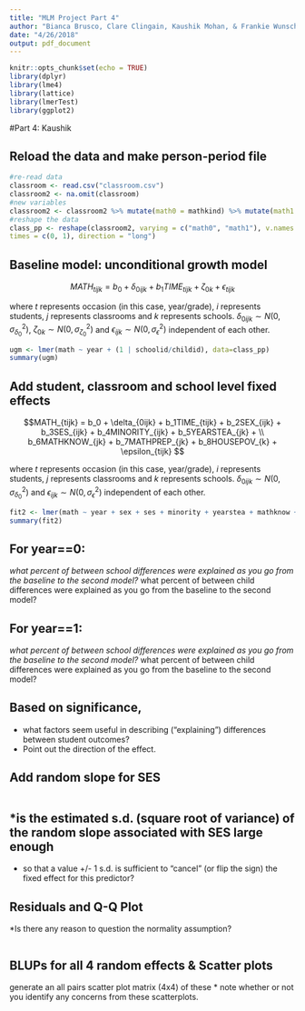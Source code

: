 ```yaml
---
title: "MLM Project Part 4"
author: "Bianca Brusco, Clare Clingain, Kaushik Mohan, & Frankie Wunschel"
date: "4/26/2018"
output: pdf_document
---
```


```r
knitr::opts_chunk$set(echo = TRUE)
library(dplyr)
library(lme4)
library(lattice)
library(lmerTest)
library(ggplot2)
```

#Part 4: Kaushik

## Reload the data and make person-period file

```r
#re-read data
classroom <- read.csv("classroom.csv")
classroom2 <- na.omit(classroom)
#new variables
classroom2 <- classroom2 %>% mutate(math0 = mathkind) %>% mutate(math1 = mathkind+mathgain)
#reshape the data
class_pp <- reshape(classroom2, varying = c("math0", "math1"), v.names = "math", timevar = "year",
times = c(0, 1), direction = "long")
```

## Baseline model: unconditional growth model

$$MATH_{tijk} = b_0 + \delta_{0ijk} + b_1TIME_{tijk} + \zeta_{0k} + \epsilon_{tijk} $$

where $t$ represents occasion (in this case, year/grade), $i$ represents students, $j$ represents classrooms and $k$ represents schools. $\delta_{0ijk} \sim N(0,\sigma^2_{\delta_0})$, $\zeta_{0k} \sim N(0,\sigma^2_{\zeta_0})$ and $\epsilon_{ijk} \sim N(0,\sigma^2_{\epsilon})$ independent of each other. 

```r
ugm <- lmer(math ~ year + (1 | schoolid/childid), data=class_pp)
summary(ugm)

```

##  Add student, classroom and school level fixed effects
$$MATH_{tijk} = b_0 + \delta_{0ijk} + b_1TIME_{tijk} + b_2SEX_{ijk} + b_3SES_{ijk} + b_4MINORITY_{ijk} + b_5YEARSTEA_{jk} + \\ b_6MATHKNOW_{jk} + b_7MATHPREP_{jk} + b_8HOUSEPOV_{k} + \epsilon_{tijk} $$

where $t$ represents occasion (in this case, year/grade), $i$ represents students, $j$ represents classrooms and $k$ represents schools. $\delta_{0ijk} \sim N(0,\sigma^2_{\delta_0})$ and $\epsilon_{ijk} \sim N(0,\sigma^2_{\epsilon})$ independent of each other. 

```r
fit2 <- lmer(math ~ year + sex + ses + minority + yearstea + mathknow + mathprep + housepov + (1 | schoolid/childid), data=class_pp)
summary(fit2)

```

## For year==0:
*what percent of between school differences were explained as you go from the baseline to the second model?
*what percent of between child differences were explained as you go from the baseline to the second model?

## For year==1:
*what percent of between school differences were explained as you go from the baseline to the second model?
*what percent of between child differences were explained as you go from the baseline to the second model?

## Based on significance, 
*  what factors seem useful in describing ("explaining") differences between student outcomes? 
*    Point out the direction of the effect.

## Add random slope for SES

```r

```

## *is the estimated s.d. (square root of variance) of the random slope associated with SES large enough 
*  so that a value +/- 1 s.d. is sufficient to "cancel" (or flip the sign) the fixed effect for this predictor?

## Residuals and Q-Q Plot
*Is there any reason to question the normality assumption?
```r

```

## BLUPs for all 4 random effects & Scatter plots

generate an all pairs scatter plot matrix (4x4) of these 
* note whether or not you identify any concerns from these scatterplots.
```r

```

